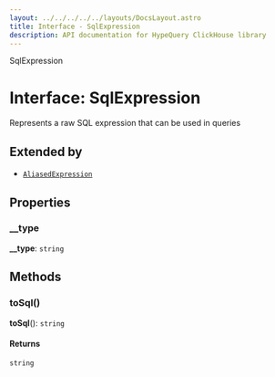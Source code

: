 ```yaml
---
layout: ../../../../../layouts/DocsLayout.astro
title: Interface - SqlExpression
description: API documentation for HypeQuery ClickHouse library
---
```


SqlExpression

# Interface: SqlExpression

Represents a raw SQL expression that can be used in queries

## Extended by

- [`AliasedExpression`](/docs/reference/api/AliasedExpression)

## Properties

### \_\_type

**\_\_type**: `string`

## Methods

### toSql()

**toSql**(): `string`

#### Returns

`string`
